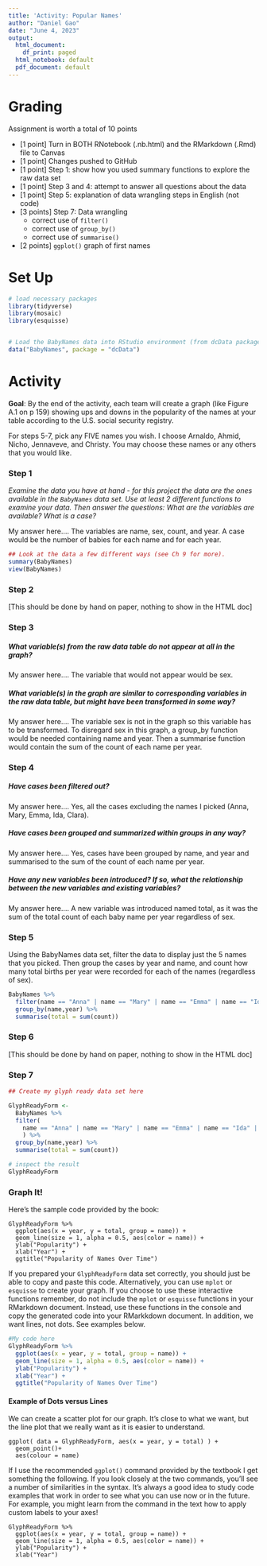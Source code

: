 ```yaml
---
title: 'Activity: Popular Names'
author: "Daniel Gao"
date: "June 4, 2023"
output:
  html_document:
    df_print: paged
  html_notebook: default
  pdf_document: default
---
```



# Grading

Assignment is worth a total of 10 points

* [1 point] Turn in BOTH RNotebook (.nb.html) and the RMarkdown (.Rmd) file to Canvas
* [1 point] Changes pushed to GitHub
* [1 point] Step 1: show how you used summary functions to explore the raw data set
* [1 point] Step 3 and 4: attempt to answer all questions about the data
* [1 point] Step 5: explanation of data wrangling steps in English (not code)
* [3 points] Step 7: Data wrangling
    * correct use of `filter()`
    * correct use of `group_by()`
    * correct use of `summarise()`
* [2 points] `ggplot()` graph of first names 



# Set Up

```r
# load necessary packages
library(tidyverse)
library(mosaic)
library(esquisse)


# Load the BabyNames data into RStudio environment (from dcData package)
data("BabyNames", package = "dcData")
```

# Activity

**Goal**: By the end of the activity, each team will create a graph (like Figure A.1 on p 159) showing ups and downs in the popularity of the names at your table according to the U.S. social security registry.  

For steps 5-7, pick any FIVE names you wish. I choose Arnaldo, Ahmid, Nicho, Jennaveve, and Christy. You may choose these names or any others that you would like. 


### Step 1

*Examine the data you have at hand - for this project the data are the ones available in the `BabyNames` data set. Use at least 2 different functions to examine your data. Then answer the questions: What are the variables are available? What is a case?*

My answer here.... 
The variables are name, sex, count, and year.
A case would be the number of babies for each name and for each year.

```r
## Look at the data a few different ways (see Ch 9 for more).
summary(BabyNames)
view(BabyNames)
```

### Step 2

[This should be done by hand on paper, nothing to show in the HTML doc]


### Step 3 

##### What variable(s) from the raw data table do not appear at all in the graph?

My answer here.... 
The variable that would not appear would be sex.

##### What variable(s) in the graph are similar to corresponding variables in the raw data table, but might have been transformed in some way?

My answer here.... 
The variable sex is not in the graph so this variable has to be transformed. To disregard sex in this graph, a group_by function would be needed containing name and year. Then a summarise function would contain the sum of the count of each name per year.

### Step 4

##### Have cases been filtered out?

My answer here.... 
Yes, all the cases excluding the names I picked (Anna, Mary, Emma, Ida, Clara).

##### Have cases been grouped and summarized within groups in any way?

My answer here.... 
Yes, cases have been grouped by name, and year and summarised to the sum of the count of each name per year.

##### Have any new variables been introduced?  If so, what the relationship between the new variables and existing variables?

My answer here.... 
A new variable was introduced named total, as it was the sum of the total count of each baby name per year regardless of sex.

### Step 5
Using the BabyNames data set, filter the data to display just the 5 names that you picked.  Then group the cases by year and name, and count how many total births per year were recorded for each of the names (regardless of sex).  

```r
BabyNames %>% 
  filter(name == "Anna" | name == "Mary" | name == "Emma" | name == "Ida" | name == "Clara") %>%
  group_by(name,year) %>%
  summarise(total = sum(count))
```


### Step 6

[This should be done by hand on paper, nothing to show in the HTML doc]

### Step 7

```r
## Create my glyph ready data set here

GlyphReadyForm <- 
  BabyNames %>% 
  filter(
    name == "Anna" | name == "Mary" | name == "Emma" | name == "Ida" | name == "Clara"
    ) %>%
  group_by(name,year) %>%
  summarise(total = sum(count))

# inspect the result
GlyphReadyForm

```


### Graph It!

Here's the sample code provided by the book:

```
GlyphReadyForm %>%
  ggplot(aes(x = year, y = total, group = name)) + 
  geom_line(size = 1, alpha = 0.5, aes(color = name)) + 
  ylab("Popularity") + 
  xlab("Year") +
  ggtitle("Popularity of Names Over Time")
```

If you prepared your `GlyphReadyForm` data set correctly, you should just be able to copy and paste this code. Alternatively, you can use `mplot` or `esquisse` to create your graph. If you choose to use these interactive functions remember, do not include the `mplot` or `esquisse` functions in your RMarkdown document. Instead, use these functions in the console and copy the generated code into your RMarkkdown document. In addition, we want lines, not dots. See examples below. 


```r
#My code here 
GlyphReadyForm %>%
  ggplot(aes(x = year, y = total, group = name)) + 
  geom_line(size = 1, alpha = 0.5, aes(color = name)) + 
  ylab("Popularity") + 
  xlab("Year") +
  ggtitle("Popularity of Names Over Time")

```



#### Example of Dots versus Lines

We can create a scatter plot for our graph. It's close to what we want, but the line plot that we really want as it is easier to understand.

```
ggplot( data = GlyphReadyForm, aes(x = year, y = total) ) +
  geom_point()+
  aes(colour = name) 
```

If I use the recommended `ggplot()` command provided by the textbook I get something the following.  If you look closely at the two commands, you'll see a number of similarities in the syntax.  It's always a good idea to study code examples that work in order to see what you can use now or in the future.  For example, you might learn from the command in the text how to apply custom labels to your axes!

```
GlyphReadyForm %>%
  ggplot(aes(x = year, y = total, group = name)) + 
  geom_line(size = 1, alpha = 0.5, aes(color = name)) + 
  ylab("Popularity") + 
  xlab("Year")
```

